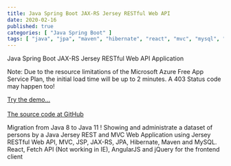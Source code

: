 ```yaml
---
title: Java Spring Boot JAX-RS Jersey RESTful Web API
date: 2020-02-16
published: true
categories: [ "Java Spring Boot" ]
tags: [ "java", "jpa", "maven", "hibernate", "react", "mvc", "mysql", "azure" ]
---
```



Java Spring Boot JAX-RS Jersey RESTful Web API Application

<p>Note: Due to the resource limitations of the Microsoft Azure Free App Service Plan, the initial load time will be up to 2 minutes. A 403 Status code may happen too!</p>

<a href="https://pso-jersey-rest.azurewebsites.net" target="_blank" title="Java">Try the demo...</a>
<br /><br />
<a href="https://github.com/persteenolsen/springboot-jersey-rest-jpa" target="_blank">The source code at GitHub</a>

Migration from Java 8 to Java 11 ! Showing and administrate a dataset of persons by a Java Jersey REST and MVC Web Application using Jersey RESTful Web API, MVC, JSP, JAX-RS, JPA, Hibernate, Maven and MySQL. React, Fetch API (Not working in IE), AngularJS and jQuery for the frontend client



